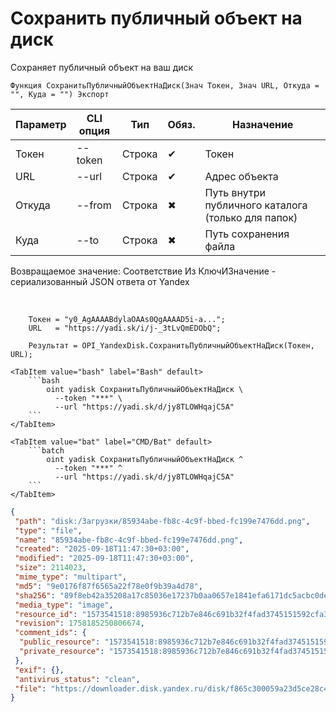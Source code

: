 ﻿---
sidebar_position: 6
description: Сохранить публичный объект на диск и другие функции для работы с Yandex Disk в Открытом пакете интеграций - бесплатной open-source библиотеке интеграций для 1С:Предприятие 8, OneScript и CLI
keywords: [1C, 1С, 1С:Предприятие, 1С:Предприятие 8.3, API, Интеграция, Сервисы, Обмен, OneScript, CLI, Yandex Disk]
---


# Сохранить публичный объект на диск
 Сохраняет публичный объект на ваш диск



`Функция СохранитьПубличныйОбъектНаДиск(Знач Токен, Знач URL, Откуда = "", Куда = "") Экспорт`

  | Параметр | CLI опция | Тип | Обяз. | Назначение |
  |-|-|-|-|-|
  | Токен | --token | Строка | &#x2714; | Токен |
  | URL | --url | Строка | &#x2714; | Адрес объекта |
  | Откуда | --from | Строка | &#x2716; | Путь внутри публичного каталога (только для папок) |
  | Куда | --to | Строка | &#x2716; | Путь сохранения файла |

  
  Возвращаемое значение:   Соответствие Из КлючИЗначение - сериализованный JSON ответа от Yandex

<br/>



```bsl title="Пример использования для 1С:Предприятие/OneScript"
    Токен = "y0_AgAAAABdylaOAAs0QgAAAAD5i-a...";
    URL   = "https://yadi.sk/i/j-_3tLvQmEDObQ";

    Результат = OPI_YandexDisk.СохранитьПубличныйОбъектНаДиск(Токен, URL);
```
    

 <Tabs>
  
    <TabItem value="bash" label="Bash" default>
        ```bash
            oint yadisk СохранитьПубличныйОбъектНаДиск \
              --token "***" \
              --url "https://yadi.sk/d/jy8TLOWHqajC5A"
        ```
    </TabItem>
  
    <TabItem value="bat" label="CMD/Bat" default>
        ```batch
            oint yadisk СохранитьПубличныйОбъектНаДиск ^
              --token "***" ^
              --url "https://yadi.sk/d/jy8TLOWHqajC5A"
        ```
    </TabItem>
</Tabs>


```json title="Результат"
{
 "path": "disk:/Загрузки/85934abe-fb8c-4c9f-bbed-fc199e7476dd.png",
 "type": "file",
 "name": "85934abe-fb8c-4c9f-bbed-fc199e7476dd.png",
 "created": "2025-09-18T11:47:30+03:00",
 "modified": "2025-09-18T11:47:30+03:00",
 "size": 2114023,
 "mime_type": "multipart",
 "md5": "9e0176f87f6565a22f78e0f9b39a4d78",
 "sha256": "89f8eb42a35208a17c85036e17237b0aa0657e1841efa6171dc5acbc0dea9e18",
 "media_type": "image",
 "resource_id": "1573541518:8985936c712b7e846c691b32f4fad3745151592cfa392421c5ea13a3dc307eb5",
 "revision": 1758185250806674,
 "comment_ids": {
  "public_resource": "1573541518:8985936c712b7e846c691b32f4fad3745151592cfa392421c5ea13a3dc307eb5",
  "private_resource": "1573541518:8985936c712b7e846c691b32f4fad3745151592cfa392421c5ea13a3dc307eb5"
 },
 "exif": {},
 "antivirus_status": "clean",
 "file": "https://downloader.disk.yandex.ru/disk/f865c300059a23d5ce28c4d5e69f0c500540a087dc1505dd691306bef20f900a/68cbff64/gwThwhLBKYvLhQCNnqAHiuV2YJ6aMitKYBrjm23gOrp7KKlZCbky8KKRnWKuhrxkRgKaHVajHeKEiHcnNDIOCg%3D%3D?uid=1573541518&filename=85934abe-fb8c-4c9f-bbed-fc199e7476dd.png&disposition=attachment&hash=&limit=0&content_type=multipart&owner_uid=1573541518&fsize=2114023&hid=03d7263840468e281bd0b238a26e7d0d&media_type=image&tknv=v3&etag=9e0176f87f6565a22f78e0f9b39a4d78"
}
```
